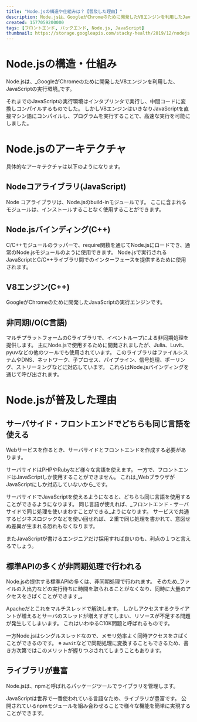 ```yaml
---
title: "Node.jsの構造や仕組みは？【普及した理由】"
description: Node.jsは、GoogleがChromeのために開発したV8エンジンを利用したJavaScriptの実行環境です。V8エンジンはいきなりJavaScriptを直接マシン語にコンパイルし、プログラムを実行することで、高速な実行を可能にしました。
created: 1577059200000
tags: [フロントエンド, バックエンド, Node.js, JavaScript]
thumbnail: https://storage.googleapis.com/stacky-health/2019/12/nodejs.png
---
```


# Node.jsの構造・仕組み
Node.jsは、_GoogleがChromeのために開発したV8エンジンを利用した、JavaScriptの実行環境_です。

それまでのJavaScriptの実行環境はインタプリンタで実行し、中間コードに変換しコンパイルするものでした。
しかしV8エンジンはいきなりJavaScriptを直接マシン語にコンパイルし、プログラムを実行することで、高速な実行を可能にしました。

<ArticleCard slug="javascript-history" />

# Node.jsのアーキテクチャ

具体的なアーキテクチャは以下のようになります。

<amp-img alt="コアライブラリ, Node.jsバインディング, V8エンジン, 非同期I/O" layout="responsive" width='1880' height='1254' src='https://storage.googleapis.com/stacky-health/2019/12/f01290904bb65fbfd3d5aceef1f18cf3-1024x586.png' />

## Nodeコアライブラリ(JavaScript)
Node コアライブラリは、Node.jsのbuild-inモジュールです。
ここに含まれるモジュールは、インストールすることなく使用することができます。

## Node.jsバインディング(C++)
C/C++モジュールのラッパーで、require関数を通じてNode.jsにロードでき、通常のNode.jsモジュールのように使用できます。
Node.jsで実行されるJavaScriptとC/C++ライブラリ間でのインターフェースを提供するために使用されます。

## V8エンジン(C++)
GoogleがChromeのために開発したJavaScriptの実行エンジンです。

## 非同期I/O(C言語)
マルチプラットフォームのCライブラリで、イベントループによる非同期処理を提供します。
主にNode.jsで使用するために開発されましたが、Julia、Luvit、pyuvなどの他のツールでも使用されています。
このライブラリはファイルシステムやDNS、ネットワーク、子プロセス、パイプライン、信号処理、ポーリング、ストリーミングなどに対応しています。
これらはNode.jsバインディングを通じて呼び出されます。

# Node.jsが普及した理由
## サーバサイド・フロントエンドでどちらも同じ言語を使える
Webサービスを作るとき、サーバサイドとフロントエンドを作成する必要があります。

サーバサイドはPHPやRubyなど様々な言語を使えます。
一方で、フロントエンドはJavaScriptしか使用することができません。
これは_WebブラウザがJavaScriptにしか対応していないから_です。

サーバサイドでJavaScriptを使えるようになると、どちらも同じ言語を使用することができるようになります。
同じ言語が使えれば、_フロントエンド・サーバサイドで同じ処理を使いまわすことができる_ようになります。
サービスで共通するビジネスロジックなどを使い回せれば、２重で同じ処理を書かれて、意図せぬ差異が生まれる恐れもなくなります。

またJavaScriptが書けるエンジニアだけ採用すれば良いのも、利点の１つと言えるでしょう。

## 標準APIの多くが非同期処理で行われる
Node.jsの提供する標準APIの多くは、非同期処理で行われます。
そのため_ファイルの入出力などの実行待ちに時間を取られることがなくなり、同時に大量のアクセスをさばくことができます_。

Apacheだとこれをマルチスレッドで解決します。
しかしアクセスするクライアントが増えるとサーバのスレッドが増えすぎてしまい、リソースが不足する問題が発生してしまいます。
これはいわゆるC10K問題と呼ばれるものです。

一方Node.jsはシングルスレッドなので、メモリ効率よく同時アクセスをさばくことができるのです。
※ `await`などで同期処理に変換することもできるため、書き方次第ではこのメリットが握りつぶされてしまうこともあります。

## ライブラリが豊富
Node.jsは、npmと呼ばれるパッケージツールでライブラリを管理します。

JavaScriptは世界で一番使われている言語なため、ライブラリが豊富です。
公開されているnpmモジュールを組み合わせることで様々な機能を簡単に実現することができます。

<ArticleCard slug="javascript-history" />
